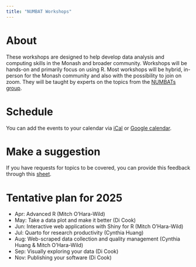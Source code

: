 ```yaml
---
title: "NUMBAT Workshops"
---
```


# About

These workshops are designed to help develop data analysis and computing skills in the Monash and broader community. Workshops will be hands-on and primarily focus on using R. Most workshops will be hybrid, in-person for the Monash community and also with the possibility to join on zoom. They will be taught by experts on the topics from the [NUMBATs group](https://numbat.space/people/). 

# Schedule

You can add the events to your calendar via [iCal](https://calendar.google.com/calendar/ical/t0umouvaoo3h62kcfcj7vcfck8%40group.calendar.google.com/public/basic.ics) or [Google calendar](https://calendar.google.com/calendar?cid=dDB1bW91dmFvbzNoNjJrY2Zjajd2Y2ZjazhAZ3JvdXAuY2FsZW5kYXIuZ29vZ2xlLmNvbQ).

# Make a suggestion

If you have requests for topics to be covered, you can provide this feedback through this [sheet](https://forms.gle/BLdEp9KMqmvstgWb7).

# Tentative plan for 2025

- Apr: Advanced R (Mitch O'Hara-Wild)
- May: Take a data plot and make it better (Di Cook)
- Jun: Interactive web applications with Shiny for R (Mitch O'Hara-Wild)
- Jul: Quarto for research productivity (Cynthia Huang)
- Aug: Web-scraped data collection and quality management (Cynthia Huang & Mitch O'Hara-Wild)
- Sep: Visually exploring your data (Di Cook)
- Nov: Publishing your software (Di Cook)
